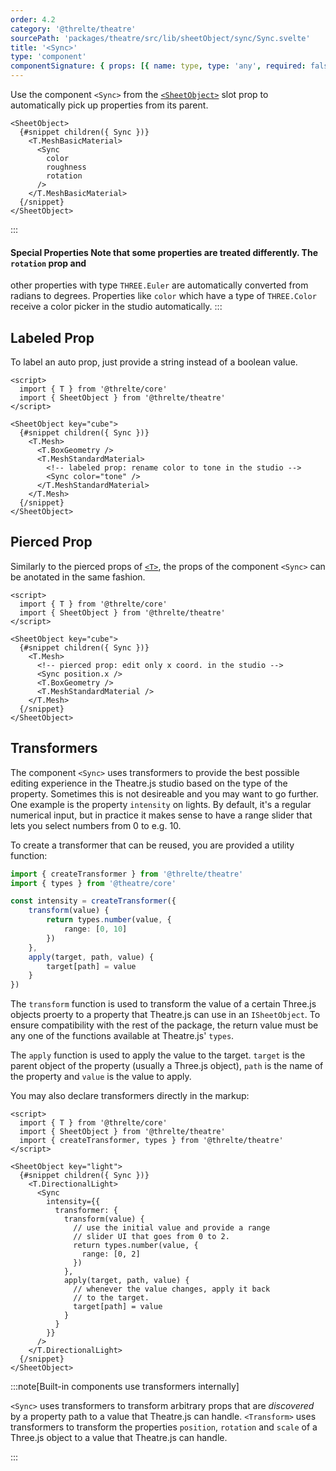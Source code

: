 ```yaml
---
order: 4.2
category: '@threlte/theatre'
sourcePath: 'packages/theatre/src/lib/sheetObject/sync/Sync.svelte'
title: '<Sync>'
type: 'component'
componentSignature: { props: [{ name: type, type: 'any', required: false }] }
---
```


Use the component `<Sync>` from the [`<SheetObject>`](/reference/theatre/sheet-object) slot prop to automatically pick up properties from its parent.

```svelte
<SheetObject>
  {#snippet children({ Sync })}
    <T.MeshBasicMaterial>
      <Sync
        color
        roughness
        rotation
      />
    </T.MeshBasicMaterial>
  {/snippet}
</SheetObject>
```

:::

#### Special Properties Note that some properties are treated differently. The `rotation` prop and

other properties with type `THREE.Euler` are automatically converted from radians to degrees.
Properties like `color` which have a type of `THREE.Color` receive a color picker in the studio
automatically.
:::

## Labeled Prop

To label an auto prop, just provide a string instead of a boolean value.

```svelte
<script>
  import { T } from '@threlte/core'
  import { SheetObject } from '@threlte/theatre'
</script>

<SheetObject key="cube">
  {#snippet children({ Sync })}
    <T.Mesh>
      <T.BoxGeometry />
      <T.MeshStandardMaterial>
        <!-- labeled prop: rename color to tone in the studio -->
        <Sync color="tone" />
      </T.MeshStandardMaterial>
    </T.Mesh>
  {/snippet}
</SheetObject>
```

## Pierced Prop

Similarly to the pierced props of [`<T>`](/reference/core/t), the props of the component `<Sync>` can be anotated in the same fashion.

```svelte
<script>
  import { T } from '@threlte/core'
  import { SheetObject } from '@threlte/theatre'
</script>

<SheetObject key="cube">
  {#snippet children({ Sync })}
    <T.Mesh>
      <!-- pierced prop: edit only x coord. in the studio -->
      <Sync position.x />
      <T.BoxGeometry />
      <T.MeshStandardMaterial />
    </T.Mesh>
  {/snippet}
</SheetObject>
```

## Transformers

The component `<Sync>` uses transformers to provide the best possible editing
experience in the Theatre.js studio based on the type of the property. Sometimes
this is not desireable and you may want to go further. One example is the
property `intensity` on lights. By default, it's a regular numerical input, but
in practice it makes sense to have a range slider that lets you select numbers from 0 to e.g. 10.

To create a transformer that can be reused, you are provided a utility function:

```ts
import { createTransformer } from '@threlte/theatre'
import { types } from '@theatre/core'

const intensity = createTransformer({
	transform(value) {
		return types.number(value, {
			range: [0, 10]
		})
	},
	apply(target, path, value) {
		target[path] = value
	}
})
```

The `transform` function is used to transform the value of a certain Three.js objects proerty to a property that Theatre.js can use in an `ISheetObject`. To ensure compatibility with the rest of the package, the return value must be any one of the functions available at Theatre.js' `types`.

The `apply` function is used to apply the value to the target. `target` is the parent object of the property (usually a Three.js object), `path` is the name of the property and `value` is the value to apply.

You may also declare transformers directly in the markup:

```svelte
<script>
  import { T } from '@threlte/core'
  import { SheetObject } from '@threlte/theatre'
  import { createTransformer, types } from '@threlte/theatre'
</script>

<SheetObject key="light">
  {#snippet children({ Sync })}
    <T.DirectionalLight>
      <Sync
        intensity={{
          transformer: {
            transform(value) {
              // use the initial value and provide a range
              // slider UI that goes from 0 to 2.
              return types.number(value, {
                range: [0, 2]
              })
            },
            apply(target, path, value) {
              // whenever the value changes, apply it back
              // to the target.
              target[path] = value
            }
          }
        }}
      />
    </T.DirectionalLight>
  {/snippet}
</SheetObject>
```

:::note[Built-in components use transformers internally]

`<Sync>` uses transformers to transform arbitrary props that are _discovered_ by a property path to a value that Theatre.js can handle.
`<Transform>` uses transformers to transform the properties `position`, `rotation` and `scale` of a Three.js object to a value that Theatre.js can handle.

:::
